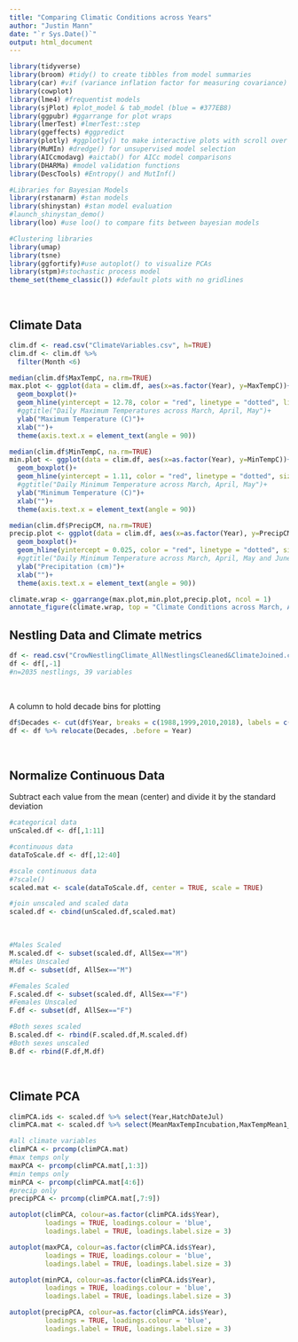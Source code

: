 ```yaml
---
title: "Comparing Climatic Conditions across Years"
author: "Justin Mann"
date: "`r Sys.Date()`"
output: html_document
---
```


```r
library(tidyverse)
library(broom) #tidy() to create tibbles from model summaries
library(car) #vif (variance inflation factor for measuring covariance)
library(cowplot)
library(lme4) #frequentist models  
library(sjPlot) #plot_model & tab_model (blue = #377EB8)
library(ggpubr) #ggarrange for plot wraps
library(lmerTest) #lmerTest::step
library(ggeffects) #ggpredict
library(plotly) #ggplotly() to make interactive plots with scroll over ids
library(MuMIn) #dredge() for unsupervised model selection
library(AICcmodavg) #aictab() for AICc model comparisons
library(DHARMa) #model validation functions
library(DescTools) #Entropy() and MutInf()

#Libraries for Bayesian Models
library(rstanarm) #stan models
library(shinystan) #stan model evaluation
#launch_shinystan_demo()
library(loo) #use loo() to compare fits between bayesian models

#Clustering libraries
library(umap)
library(tsne)
library(ggfortify)#use autoplot() to visualize PCAs
library(stpm)#stochastic process model
theme_set(theme_classic()) #default plots with no gridlines
```
<br>

## Climate Data

```r
clim.df <- read.csv("ClimateVariables.csv", h=TRUE)
clim.df <- clim.df %>% 
  filter(Month <6)
```

```r
median(clim.df$MaxTempC, na.rm=TRUE)
max.plot <- ggplot(data = clim.df, aes(x=as.factor(Year), y=MaxTempC))+
  geom_boxplot()+
  geom_hline(yintercept = 12.78, color = "red", linetype = "dotted", linewidth = 1)+
  #ggtitle("Daily Maximum Temperatures across March, April, May")+
  ylab("Maximum Temperature (C)")+
  xlab("")+
  theme(axis.text.x = element_text(angle = 90))
```

```r
median(clim.df$MinTempC, na.rm=TRUE)
min.plot <- ggplot(data = clim.df, aes(x=as.factor(Year), y=MinTempC))+
  geom_boxplot()+
  geom_hline(yintercept = 1.11, color = "red", linetype = "dotted", size = 1)+
  #ggtitle("Daily Minimum Temperature across March, April, May")+
  ylab("Minimum Temperature (C)")+
  xlab("")+
  theme(axis.text.x = element_text(angle = 90))
```


```r
median(clim.df$PrecipCM, na.rm=TRUE)
precip.plot <- ggplot(data = clim.df, aes(x=as.factor(Year), y=PrecipCM))+
  geom_boxplot()+
  geom_hline(yintercept = 0.025, color = "red", linetype = "dotted", size = 1)+
  #ggtitle("Daily Minimum Temperature across March, April, May and June")+
  ylab("Precipitation (cm)")+
  xlab("")+
  theme(axis.text.x = element_text(angle = 90))
```

```r
climate.wrap <- ggarrange(max.plot,min.plot,precip.plot, ncol = 1)
annotate_figure(climate.wrap, top = "Climate Conditions across March, April, May")
```

## Nestling Data and Climate metrics

```r
df <- read.csv("CrowNestlingClimate_AllNestlingsCleaned&ClimateJoined.csv", h=TRUE)
df <- df[,-1]
#n=2035 nestlings, 39 variables
```

<br>

A column to hold decade bins for plotting

```r
df$Decades <- cut(df$Year, breaks = c(1988,1999,2010,2018), labels = c("89-99","00-10","11-18"))
df <- df %>% relocate(Decades, .before = Year)
```

<br>

## Normalize Continuous Data

Subtract each value from the mean (center) and divide it by the standard deviation

```r
#categorical data  
unScaled.df <- df[,1:11]

#continuous data
dataToScale.df <- df[,12:40]

#scale continuous data
#?scale()
scaled.mat <- scale(dataToScale.df, center = TRUE, scale = TRUE)

#join unscaled and scaled data
scaled.df <- cbind(unScaled.df,scaled.mat)
```

<br>


```r
#Males Scaled
M.scaled.df <- subset(scaled.df, AllSex=="M")
#Males Unscaled
M.df <- subset(df, AllSex=="M")

#Females Scaled
F.scaled.df <- subset(scaled.df, AllSex=="F")
#Females Unscaled
F.df <- subset(df, AllSex=="F")

#Both sexes scaled
B.scaled.df <- rbind(F.scaled.df,M.scaled.df)
#Both sexes unscaled
B.df <- rbind(F.df,M.df)
```

<br>

## Climate PCA

```r
climPCA.ids <- scaled.df %>% select(Year,HatchDateJul)
climPCA.mat <- scaled.df %>% select(MeanMaxTempIncubation,MaxTempMean1_11,MaxTempMean12_22,MeanMinTempIncubation,MinTempMean1_11,MinTempMean12_22,PrecipSumIncubation,PrecipSum1_11,PrecipSum12_22)
```

```r
#all climate variables
climPCA <- prcomp(climPCA.mat)
#max temps only
maxPCA <- prcomp(climPCA.mat[,1:3])
#min temps only
minPCA <- prcomp(climPCA.mat[4:6])
#precip only
precipPCA <- prcomp(climPCA.mat[,7:9])
```

```r
autoplot(climPCA, colour=as.factor(climPCA.ids$Year),
         loadings = TRUE, loadings.colour = 'blue',
         loadings.label = TRUE, loadings.label.size = 3)

```

```r
autoplot(maxPCA, colour=as.factor(climPCA.ids$Year),
         loadings = TRUE, loadings.colour = 'blue',
         loadings.label = TRUE, loadings.label.size = 3)

```

```r
autoplot(minPCA, colour=as.factor(climPCA.ids$Year),
         loadings = TRUE, loadings.colour = 'blue',
         loadings.label = TRUE, loadings.label.size = 3)

```

```r
autoplot(precipPCA, colour=as.factor(climPCA.ids$Year),
         loadings = TRUE, loadings.colour = 'blue',
         loadings.label = TRUE, loadings.label.size = 3)

```
